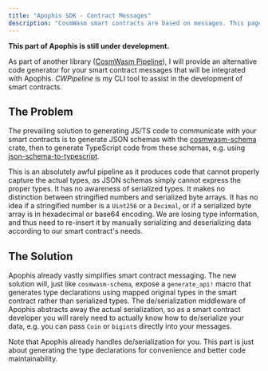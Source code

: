 ```yaml
---
title: "Apophis SDK - Contract Messages"
description: "CosmWasm smart contracts are based on messages. This page describes how Apophis intends to simplify messaging."
---
```


**This part of Apophis is still under development.**

As part of another library ([CosmWasm Pipeline](https://github.com/kiruse/cw-pipeline)), I will
provide an alternative code generator for your smart contract messages that will be integrated with
Apophis. *CWPipeline* is my CLI tool to assist in the development of smart contracts.

## The Problem

The prevailing solution to generating JS/TS code to communicate with your smart contracts is to
generate JSON schemas with the [cosmwasm-schema](https://crates.io/crates/cosmwasm-schema) crate,
then to generate TypeScript code from these schemas, e.g. using
[json-schema-to-typescript](https://www.npmjs.com/package/json-schema-to-typescript).

This is an absolutely awful pipeline as it produces code that cannot properly capture the actual
types, as JSON schemas simply cannot express the proper types. It has no awareness of serialized
types. It makes no distinction between stringified numbers and serialized byte arrays. It has no
idea if a stringified number is a `Uint256` or a `Decimal`, or if a serialized byte array is in
hexadecimal or base64 encoding. We are losing type information, and thus need to re-insert it by
manually serializing and deserializing data according to our smart contract's needs.

## The Solution
Apophis already vastly simplifies smart contract messaging. The new solution will, just like
`cosmwasm-schema`, expose a `generate_api!` macro that generates type declarations using mapped
original types in the smart contract rather than serialized types. The de/serialization middleware
of Apophis abstracts away the actual serialization, so as a smart contract developer you will rarely
need to actually know how to de/serialize your data, e.g. you can pass `Coin` or `bigint`s directly
into your messages.

Note that Apophis already handles de/serialization for you. This part is just about generating the
type declarations for convenience and better code maintainability.

